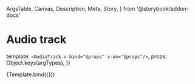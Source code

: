   ArgsTable,
  Canvas,
  Description,
  Meta,
  Story,
} from '@storybook/addon-docs'


<Meta title="Components/Audio track" components={AudioTrack} />

# Audio track

<Description of={AudioTrack} />

<ArgsTable of={AudioTrack} />

  template: `<AudioTrack v-bind="$props" v-on="$props"/>`,
  props: Object.keys(argTypes),
})

<Canvas>
  <Story
    name="Default"
    args={{
      audio: {
        title: 'Eine kleine Nachtmusik',
        url:
          'https://upload.wikimedia.org/wikipedia/commons/2/24/Mozart_-_Eine_kleine_Nachtmusik_-_1._Allegro.ogg',
        creator: 'Wolfgang Amadeus Mozart',
        creatorUrl: 'https://en.wikipedia.org/wiki/Wolfgang_Amadeus_Mozart',
        duration: 355e3,
      },
    }}
  >
    {Template.bind({})}
  </Story>
</Canvas>

